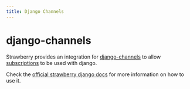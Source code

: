 ```yaml
---
title: Django Channels
---
```


# django-channels

Strawberry provides an integration for
[django-channels](https://channels.readthedocs.io/en/stable/) to allow
[subscriptions](/docs/django/guide/subscriptions) to be used with django.

Check the [official strawberry django docs](https://strawberry.rocks/docs/integrations/channels)
for more information on how to use it.